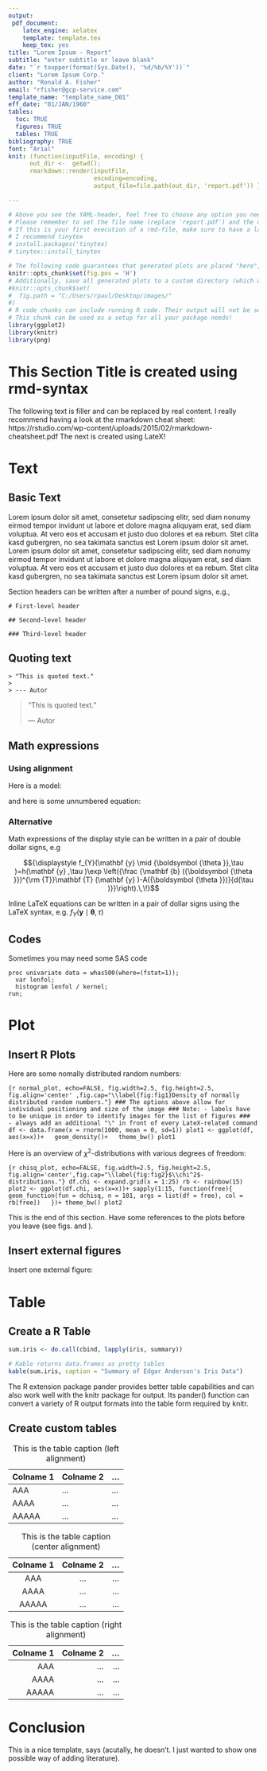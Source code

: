 ---
output: 
 pdf_document:
    latex_engine: xelatex
    template: template.tex
    keep_tex: yes
title: "Lorem Ipsum - Report"
subtitle: "enter subtitle or leave blank"
date: "`r toupper(format(Sys.Date(), '%d/%b/%Y'))`"
client: "Lorem Ipsum Corp."
author: "Ronald A. Fisher"
email: "rfisher@gcp-service.com"
template_name: "template_name_D01"
eff_date: "01/JAN/1960"
tables:
  toc: TRUE
  figures: TRUE
  tables: TRUE
bibliography: TRUE
font: "Arial"
knit: (function(inputFile, encoding) { 
      out_dir <-  getwd();
      rmarkdown::render(inputFile,
                        encoding=encoding, 
                        output_file=file.path(out_dir, 'report.pdf')) })

---


```{r global_options, include=FALSE, echo = FALSE,message = FALSE, error = FALSE, warning = FALSE}
# Above you see the YAML-header, feel free to choose any option you need for your document
# Please remember to set the file name (replace 'report.pdf') and the output directory (out_dir)
# If this is your first execution of a rmd-file, make sure to have a latex distribution installed
# I recommend tinytex
# install.packages('tinytex)
# tinytex::install_tinytex

# The following code guarantees that generated plots are placed "here", i.e. (most likely) exactly where they are created in the text
knitr::opts_chunk$set(fig.pos = 'H')
# Additionally, save all generated plots to a custom directory (which wil be created if it does not exist yet)
#knitr::opts_chunk$set(
#  fig.path = "C:/Users/rpaul/Desktop/images/"
#)
# R code chunks can include running R code. Their output will not be send to the console but rendered as part of the doc
# This chunk can be used as a setup for all your package needs!
library(ggplot2)
library(knitr)
library(png)
```


# This Section Title is created using rmd-syntax

The following text is filler and can be replaced by real content. I really recommend having a look at the rmarkdown cheat sheet: https://rstudio.com/wp-content/uploads/2015/02/rmarkdown-cheatsheet.pdf
The next is created using LateX!




# Text

## Basic Text

Lorem ipsum dolor sit amet, consetetur sadipscing elitr, sed diam nonumy eirmod tempor invidunt ut labore et dolore magna aliquyam erat, sed diam voluptua. At vero eos et accusam et justo duo dolores et ea rebum. Stet clita kasd gubergren, no sea takimata sanctus est Lorem ipsum dolor sit amet. Lorem ipsum dolor sit amet, consetetur sadipscing elitr, sed diam nonumy eirmod tempor invidunt ut labore et dolore magna aliquyam erat, sed diam voluptua. At vero eos et accusam et justo duo dolores et ea rebum. Stet clita kasd gubergren, no sea takimata sanctus est Lorem ipsum dolor sit amet.


<!-- Add Comments Hier-->

Section headers can be written after a number of pound signs, e.g.,

```
# First-level header

## Second-level header

### Third-level header
```


## Quoting text

```
> "This is quoted text."
>
> --- Autor
```

> "This is quoted text."
>
> --- Autor




## Math expressions

### Using alignment


Here is a model:

\begin{align}
Y = \beta_0 + \beta_1 X_i + \epsilon \\
Y_i = \beta_0 + \beta_1 X_i + \epsilon_i ,
\end{align}
and here is some unnumbered equation:
\begin{align*}
a^2 + b^2 = c^2
\end{align*}


### Alternative

Math expressions of the display style can be written in a pair of double dollar signs, e.g

$${\displaystyle f_{Y}(\mathbf {y} \mid {\boldsymbol {\theta }},\tau )=h(\mathbf {y} ,\tau )\exp \left({\frac {\mathbf {b} ({\boldsymbol {\theta }})^{\rm {T}}\mathbf {T} (\mathbf {y} )-A({\boldsymbol {\theta }})}{d(\tau )}}\right).\,\!}$$

Inline LaTeX equations can be written in a pair of dollar signs using the LaTeX syntax, e.g. ${\displaystyle f_{Y}(\mathbf {y} \mid {\boldsymbol {\theta }},\tau )}$




## Codes

Sometimes you may need some SAS code

```SAS
proc univariate data = whas500(where=(fstat=1));
  var lenfol;
  histogram lenfol / kernel;
run;
```




# Plot

## Insert R Plots

Here are some nomally distributed random numbers:

```{r normal_plot, echo=FALSE, fig.width=2.5, fig.height=2.5, fig.align='center' ,fig.cap="\\label{fig:fig1}Density of normally distributed random numbers."}
### The options above allow for individual positioning and size of the image
### Note: - labels have to be unique in order to identify images for the list of figures
###       - always add an additional "\" in front of every LateX-related command
df <- data.frame(x = rnorm(1000, mean = 0, sd=1))
plot1 <- ggplot(df, aes(x=x))+
  geom_density()+
  theme_bw()
plot1
```


Here is an overview of $\chi^2$-distributions with various degrees of freedom:

```{r chisq_plot, echo=FALSE, fig.width=2.5, fig.height=2.5, fig.align='center',fig.cap="\\label{fig:fig2}$\\chi^2$-distributions."}
df.chi <- expand.grid(x = 1:25)
rb <- rainbow(15)
plot2 <- ggplot(df.chi, aes(x=x))+ sapply(1:15, function(free){
    geom_function(fun = dchisq, n = 101, args = list(df = free), col = rb[free])
  })+ theme_bw()
plot2
```


This is the end of this section. Have some references to the plots before you leave (see figs. \ref{fig:fig1} and \ref{fig:fig2}).


## Insert external figures

Insert one external figure:

\begin{center}
\includegraphics[width=3.5 in]{Z:/STATISTICS/08_Team/RPA/GCPS2021/inst/rmarkdown/templates/gcps2021/skeleton/gpc-service-logo.png}
\begin{figure}[!h]
\caption{This is the figure caption}
\end{figure}
\end{center}


 


# Table

## Create a R Table

```{r table, echo=FALSE, message = FALSE, error = FALSE, warning = FALSE}
sum.iris <- do.call(cbind, lapply(iris, summary))

# Kable returns data.frames as pretty tables
kable(sum.iris, caption = "Summary of Edgar Anderson's Iris Data")
```


The R extension package pander provides better table capabilities and can also work well with the knitr package for output. Its pander() function can convert a variety of R output formats into the table form required by knitr.



## Create custom tables


| Colname 1            | Colname 2            | ...              |  
|----------------------|----------------------|------------------|
| AAA                  | ...                  | ...              |
| AAAA                 | ...                  | ...              |
| AAAAA                | ...                  | ...              |
Table: \centering This is the table caption (left alignment)



| Colname 1            | Colname 2            | ...              |  
|:--------------------:|:--------------------:|:----------------:|
| AAA                  | ...                  | ...              |
| AAAA                 | ...                  | ...              |
| AAAAA                | ...                  | ...              |
Table: \centering This is the table caption (center alignment)



| Colname 1            | Colname 2            | ...              |  
|---------------------:|---------------------:|-----------------:|
| AAA                  | ...                  | ...              |
| AAAA                 | ...                  | ...              |
| AAAAA                | ...                  | ...              |
Table: \centering This is the table caption (right alignment)




# Conclusion

This is a nice template, says \cite{fisher_statistical_1970} (acutally, he doesn't. I just wanted to show one possible way of adding literature).









